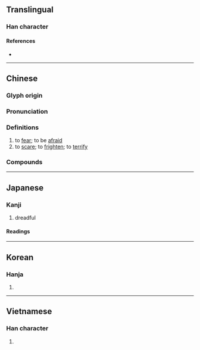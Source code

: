 {{character info}}
==Translingual==

===Han character===
{{Han char|rn=61|rad=心|as=05|sn=8|four=94027|canj=PKLB|ids=⿰忄布}}

====References====
* {{Han ref|kx=0380.180|dkj=10450|dj=0708.180|hdz=42284.060|uh=6016|ud=24598|bh=A9C6|bd=43462}}

----

==Chinese==
{{zh-forms}}

===Glyph origin===
{{Han etym}}

===Pronunciation===
{{zh-pron
|m=bù
|m-s=
|c=bou3
|c-t=
|g=
|h=pfs=pu
|j=
|mb=bu̿
|md=
|mn=pò͘
|mn-t=
|w=
|x=
|mc=y
|oc=y
|cat=v
}}

===Definitions===
{{zh-hanzi}}

# to [[fear]]; to be [[afraid]]
# to [[scare]]; to [[frighten]]; to [[terrify]]

===Compounds===
{{zh-der|恐怖電影|恐怖分子|恐怖片|恐怖襲擊|恐怖主義|恐怖症|獰惡可怖|恐怖片兒|怕怖|惶怖|恐怖時代|恐怖|怖懼|可怖|恐怖小說|白色恐怖|驚怖|紅色恐怖|震怖}}

----

==Japanese==

===Kanji===
{{ja-kanji|grade=c|rs=心05}}

# dreadful

====Readings====
{{ja-readings
|goon=ふ
|kanon=ほ
|kun=こわ-い, おそ-れる, お-じる
}}

----

==Korean==

===Hanja===
{{ko-hanja|hangeul=포|eumhun=|rv=po|mr=p'o|y=pho}}

# {{rfdef|ko|sort=心05}}

----

==Vietnamese==

===Han character===
{{vi-hantu|[[bố]]|rs=心05}}

# {{rfdef|vi|sort=心05}}